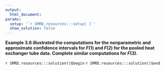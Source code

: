 ```yaml
---
output:
  html_document:
params:
  setup: '`r SMRD.resources:::setup( )`'
  show_solution: false
---
```


__Example 3.6 illustrated the computations for the nonparametric and approximate confidence intervals for $F(1)$  and $F(2)$ for the pooled heat exchanger tube data. Complete similar computations for $F(3)$.__

`r SMRD.resources:::solution()$begin`
`r SMRD.resources:::solution()$end`
